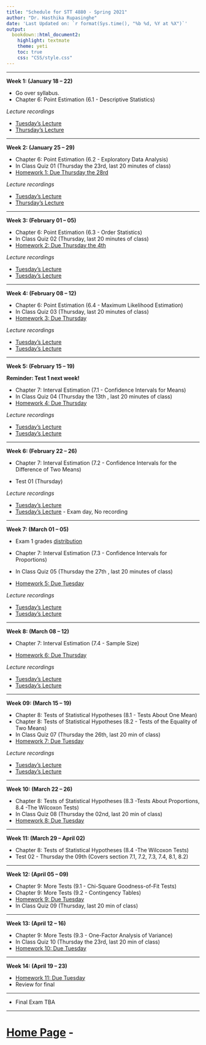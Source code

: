 ```yaml
---
title: "Schedule for STT 4880 - Spring 2021"
author: "Dr. Hasthika Rupasinghe"
date: 'Last Updated on: `r format(Sys.time(), "%b %d, %Y at %X")`'
output: 
  bookdown::html_document2: 
    highlight: textmate
    theme: yeti
    toc: true
    css: "CSS/style.css"
---
```


***

**Week 1: (January 18 -- 22)**

* Go over syllabus.
* Chapter 6: Point Estimation (6.1 - Descriptive Statistics)

*Lecture recordings*

  * [Tuesday's Lecture](https://appstate.zoom.us/rec/share/S76r370t-xKnXB260_P2ckgNdqn3aTDxh-ZTezDG3PNXsGMJE1b8ReEd_rLNqMGH.qI6WSKuCtqbxRuU_) 
  * [Thursday's Lecture](https://appstate.zoom.us/rec/share/iL0Ok-VxS8vnJlRmOqxRqEn0yr9g0JWmBOAIXyCSf8d-gDhsTrIDLVaeGAe5sl9A._IJwTyhTGnKVQNzc)

***

**Week 2: (January 25 -- 29)** 

* Chapter 6: Point Estimation (6.2 - Exploratory Data Analysis)
* In Class Quiz 01 (Thursday the 23rd, last 20 minutes of class)
* [Homework 1: Due Thursday the 28rd](Homework.html)

*Lecture recordings*

  * [Tuesday's Lecture](https://appstate.zoom.us/rec/share/QxaJHcCo0ipfyaF-WxKFDDWVoNaDXsMsHsaWhB8OtVMJ3X0fnIZ0QJ7iMAzHCqR4.wgLTYWRU601w6B6L)
  * [Thursday's Lecture](https://appstate.zoom.us/rec/share/5Ws-zJtcnkYx6BUDMCnaI8nzf4bWVmlmRPBNsHUaEI9ATPCqdUWmtw8NMtQ68tl6.0BvWksJj82ZFaZHt)

***

**Week 3: (February 01 -- 05)**

* Chapter 6: Point Estimation (6.3 - Order Statistics)
* In Class Quiz 02 (Thursday, last 20 minutes of class)
* [Homework 2: Due Thursday the 4th](Homework.html)

*Lecture recordings*

  * [Tuesday's Lecture](https://appstate.zoom.us/rec/share/hpz54vKnbO9R9xVTXyz7ln13hUIfIZlPytt6bjMlW7iJx8mH-K9pysQY-2_sVxgf.ME1u6uleMaarDAcQ)
  * [Tuesday's Lecture](https://appstate.zoom.us/rec/share/2jYj0mk8mGuMYyg0V2_003iZ_1_eV44yZRK_LT695q9VQ9MHtgAQuL4N6HU-24Pf.EvoDGuIBfYSnENEn)

***

**Week 4: (February 08 -- 12)**

* Chapter 6: Point Estimation (6.4 - Maximum Likelihood Estimation)
* In Class Quiz 03 (Thursday, last 20 minutes of class)
* [Homework 3: Due Thursday](Homework.html)

*Lecture recordings*

  * [Tuesday's Lecture](https://appstate.zoom.us/rec/share/ldU5qozpfK_0NsVPpkPXNAEMnd7KUCTlNqwkRPVaFiGnxmHidAc0TFFLXD9cbfY2.r8Nqa-EWnudI-fVV)
  * [Tuesday's Lecture](https://appstate.zoom.us/rec/share/n4uXXqGzixYz9q6ooJTSjrVoNHEk-RAhP74e0nJ7zzTjG11D-IsifcnRkEI9nIgj.KwLmEFs900ZPfd0u)  

***

**Week 5: (February 15 -- 19)**

**Reminder: Test 1 next week!**

* Chapter 7: Interval Estimation (7.1 - Confidence Intervals for Means)
* In Class Quiz 04 (Thursday the 13th , last 20 minutes of class)
* [Homework 4: Due Thursday](Homework.html)

*Lecture recordings*

  * [Tuesday's Lecture](https://appstate.zoom.us/rec/share/SQ7vpQAlhqqpDLbaYNq2MNFQM6BEcWeYoBNqiHFwrfE-8oSYL3agUIGMX4PoULbj.D5_hrQEATdOHGfuZ)
  * [Tuesday's Lecture](https://appstate.zoom.us/rec/share/7COzCCYP3oycM6vBWzuiOlp-AcA9A6W48tRhodp5ley9WNnkiUpgVbh1njqDi8Nh.NGqspanJg4vgsIJj)  

***

**Week 6: (February 22 -- 26)**

* Chapter 7: Interval Estimation (7.2 - Confidence Intervals for the Difference
of Two Means)

* Test 01 (Thursday)

*Lecture recordings*

  * [Tuesday's Lecture](https://appstate.zoom.us/rec/share/BF8XciHSRDqqWjGxd3pPB6aU022HAljqMfh67z1X0hOiTsHBfbKsIBakyQAdkP1T.cc24BoaJvq_UfFUX)
  * [Tuesday's Lecture]()  - Exam day, No recording
  

***

**Week 7: (March 01 -- 05)**

* Exam 1 grades [distribution](GradesDensity.html)

* Chapter 7: Interval Estimation (7.3 - Confidence Intervals for Proportions) 
* In Class Quiz 05 (Thursday the 27th , last 20 minutes of class)
* [Homework 5: Due Tuesday](Homework.html)

*Lecture recordings*

  * [Tuesday's Lecture](https://appstate.zoom.us/rec/share/wYybOQ-ngg7ATdSYtnEavhLZZDVkg0PIehz0icj99ePaus1bKsA9A7-PfhYnE4-m.o6Adkole2lA68bat)
  * [Tuesday's Lecture](https://appstate.zoom.us/rec/share/y6rbeNfNnjZKUBSgk7xR_NljlyjXybdbG6vx348CRx7c02t7A32ZnasZJE1-V6p6.ydfnv6UZZBz3PZ1i)  

***

**Week 8: (March 08 -- 12)**

* Chapter 7: Interval Estimation (7.4 - Sample Size) 

* [Homework 6: Due Thursday](Homework.html)

*Lecture recordings*

  * [Tuesday's Lecture](https://appstate.zoom.us/rec/share/yPBBZ1Jj-WO9HUcAgLZnDcEbHW4z1gPBlvxqI-TvhOmO5-yjNyMtum-S-qiLL8UD.I2IoBWhz1gjE6zDp)
  * [Tuesday's Lecture]()  

***

**Week 09: (March 15 -- 19)**

* Chapter 8: Tests of Statistical Hypotheses (8.1 - Tests About One Mean) 
* Chapter 8: Tests of Statistical Hypotheses (8.2 - Tests of the Equality of Two Means)
* In Class Quiz 07 (Thursday the 26th, last 20 min of class)
* [Homework 7: Due Tuesday](Homework.html)

*Lecture recordings*

  * [Tuesday's Lecture]()
  * [Tuesday's Lecture]()  
  

***

**Week 10: (March 22 -- 26)**


* Chapter 8: Tests of Statistical Hypotheses (8.3 -Tests About Proportions, 8.4 -The Wilcoxon Tests)
* In Class Quiz 08 (Thursday the 02nd, last 20 min of class)
* [Homework 8: Due Tuesday](Homework.html)

<!--
* [Lecture Video for Section 8.3](https://appstate.zoom.us/rec/share/6_5LdrvJrD5OUo2V9l_7B_J5R4_8T6a813QZ-PRcmUzQ9t-lZ7hlhrnJeGD3HdDM)
* [Lecture Video for Section 8.4 part 1](https://appstate.zoom.us/rec/share/vuJeAYHK8GRJWJHO9lz9a4IbN4LjX6a8hCMZr6Jbyxozp6vTAIhJZarWwHtb1S4C)
-->

***

**Week 11: (March 29 -- April 02)**

* Chapter 8: Tests of Statistical Hypotheses (8.4 -The Wilcoxon Tests)
* Test 02 - Thursday the 09th (Covers section 7.1, 7.2, 7.3, 7.4, 8.1, 8.2)

<!--
* [Lecture Video for Section 8.4 part 2](https://appstate.zoom.us/rec/share/6_dbDYHI8EZOfZXXq2_jdJAuE5u6eaa8gyAf_vEKzEzaCrejg65aUdT3sVYzJU1L)
-->


***

**Week 12: (April 05 -- 09)**

* Chapter 9: More Tests (9.1 - Chi-Square Goodness-of-Fit Tests)
* Chapter 9: More Tests (9.2 - Contingency Tables)
* [Homework 9: Due Tuesday](Homework.html)
* In Class Quiz 09 (Thursday, last 20 min of class)

<!--
* [Lecture Video for Section 9.1 part 1](https://appstate.zoom.us/rec/share/2NwqEp7c21hIHa-X-Hv8XKwxJtTaT6a8hnRN-fcKnR0hYPPM2NXIdwd5FCrXZrKU?startTime=1586870629000)
* [Lecture Video for Section 9.1 part 2](https://appstate.zoom.us/rec/share/wt1nBLLN20hOWJWT8H3xVr8ZPr-6T6a81SYe-6dfz6rhw08qzoraXJVsZ2e670E?startTime=1587043562000)
-->


***

**Week 13: (April 12 -- 16)**

* Chapter 9: More Tests (9.3 - One-Factor Analysis of Variance)
* In Class Quiz 10 (Thursday the 23rd, last 20 min of class)
* [Homework 10: Due Tuesday](Homework.html)

<!--
* [Lecture Video for Section 9.2](https://appstate.zoom.us/rec/share/vcJLcpb8rmpIcLOX7W_NQZEwFbnMeaa8hyIe-PBZzEr_Owcp7anSxvvg6PT_yPnX?startTime=1587475449000)
* [Lecture Video for Section 9.3](https://appstate.zoom.us/rec/share/1e11dejvznxLeaPX5UzCRfcEId7eeaa803AeqfQExR1MxdZ9cbd1-KbxFXfcMmYQ?startTime=1587648209000)
-->

***

**Week 14: (April 19 -- 23)**

* [Homework 11: Due Tuesday](Homework.html)
* Review for final

<!--
* [Lecture Video for Section 9.3 part 2](https://appstate.zoom.us/rec/share/1ZROLZr39UpOepXT2UffY44xJoXPX6a82yRI-adZzUYMy1cSlI_2wLt7Cxp51s-e?startTime=1588080305000)
-->

***

* Final Exam TBA

***

# [Home Page](https://hasthika.github.io/STT4880SP2021/index.html) - 



